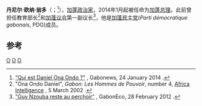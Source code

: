 {{Infobox officeholder
|name        = 丹尼尔·欧纳·翁多<br>Daniel Ona Ondo
|office      = [[加蓬总理|加蓬总理]]
|president   = [[阿里·邦戈·翁丁巴|阿里·邦戈·翁丁巴]]
|term_start  = 2014年1月27日
|term_end    = 2016年9月28日
|predecessor = [[雷蒙·恩东·希马|雷蒙·恩东·希马]]
|successor   = [[伊曼紐爾·伊索澤-恩貢戴|伊曼紐爾·伊索澤-恩貢戴]]
|birth_date  = {{birth date and age|1945|7|10|df=y}}
|birth_place = [[法属赤道非洲|法属赤道非洲]][[奥耶姆|奥耶姆]]（Oyem）<br>{{small|(现 [[加蓬|加蓬]])}}
|death_date  = 
|death_place = 
|party       = [[加蓬民主党|加蓬民主党(PDG)]]
|alma_mater  = [[皮卡第儒勒-凡尔纳大学|皮卡第大学]]<br>[[巴黎第一大学|邦岱翁-索邦大学]]
}}
'''丹尼尔·欧纳·翁多'''（{{lang-fr|'''Daniel Ona Ondo'''}}；{{bd|1945年|7月10日||}}<ref>[http://www.gabonews.com/Gabonews/actualites/politique/qui-est-daniel-ona-ondo "Qui est Daniel Ona Ondo ?"] {{Wayback|url=http://www.gabonews.com/Gabonews/actualites/politique/qui-est-daniel-ona-ondo |date=20140127002904 }}, Gabonews, 24 January 2014 {{fr icon}}.</ref>），[[加蓬|加蓬]][[政治家|政治家]]，2014年1月起被任命为[[加蓬总理|加蓬总理]]。此前曾担任教育部长<ref name=Who>"Ona Ondo Daniel", ''Gabon: Les Hommes de Pouvoir'', number 4, [http://www.africaintelligence.fr Africa Intelligence] {{Wayback|url=http://www.africaintelligence.fr/ |date=20180828023550 }}, 5 March 2002 {{fr icon}}.</ref>和[[加蓬国民议会|加蓬议会]]第一副议长<ref>[http://gaboneco.com/show_article.php?IDActu=24762 "Guy Nzouba reste au perchoir"] {{Wayback|url=http://gaboneco.com/show_article.php?IDActu=24762 |date=20120527064125 }}, GabonEco, 28 February 2012 {{fr icon}}.</ref>，他是[[加蓬民主党|加蓬民主党]](''Parti démocratique gabonais'', PDG)成员。

==参考==
{{Reflist}}

{{s-start}}
{{s-off}}
{{s-bef|before=[[雷蒙·恩东·希马|雷蒙·恩东·希马]]}}
{{s-ttl|title=[[加蓬总理|加蓬总理]]|years=2014年–2016年}}
{{s-aft|after=[[伊曼紐爾·伊索澤-恩貢戴|伊曼紐爾·伊索澤-恩貢戴]]}}
{{s-end}}

[[Category:加蓬总理|O]]
[[Category:巴黎第一大學校友|O]]
[[Category:皮卡第大學校友|O]]